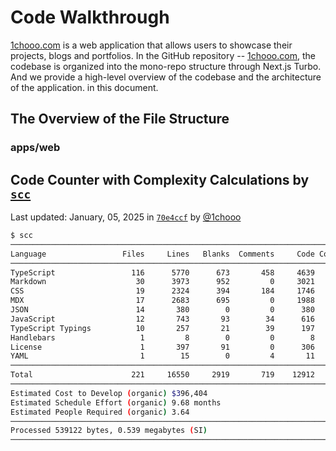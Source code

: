 
# Code Walkthrough

[1chooo.com](https://1chooo.com) is a web application that allows users to showcase their projects, blogs and portfolios. In the GitHub repository -- [1chooo.com](https://github.com/1chooo/1chooo.com), the codebase is organized into the mono-repo structure through Next.js Turbo. And we provide a high-level overview of the codebase and the architecture of the application. in this document.

## The Overview of the File Structure

<FileTree>
  <FileTree.Folder name=".github" />
  <FileTree.Folder name="apps" defaultOpen>
    <FileTree.Folder name="docs" />
    <FileTree.Folder name="web" />
  </FileTree.Folder>
  <FileTree.Folder name="package" />
  <FileTree.File name=".gitignore" />
  <FileTree.File name="CONTRIBUTING.md" />
  <FileTree.File name="LICENSE" />
  <FileTree.File name="README.md" />
  <FileTree.File name="package-lock.json" />
  <FileTree.File name="package.json" />
  <FileTree.File name="turbo.json" />
</FileTree>

### apps/web

<FileTree>
  <FileTree.Folder name="public" />
  <FileTree.Folder name="src" defaultOpen>
    <FileTree.Folder name="app" />
    <FileTree.Folder name="components" />
    <FileTree.Folder name="config" />
    <FileTree.Folder name="contents" />
    <FileTree.Folder name="hooks" />
    <FileTree.Folder name="lib" />
    <FileTree.Folder name="styles" />
    <FileTree.Folder name="tests" />
    <FileTree.Folder name="types" />
    <FileTree.File name="mdx-components.tsx" />
  </FileTree.Folder>
  <FileTree.Folder name=".eslintrc.js" />
  <FileTree.File name=".gitignore" />
  <FileTree.File name="jest.config.ts" />
  <FileTree.File name="jest.setup.ts" />
  <FileTree.File name="next-env.d.ts" />
  <FileTree.File name="next.config.mjs" />
  <FileTree.File name="package.json" />
  <FileTree.File name="postcss.config.js" />
  <FileTree.File name="tailwind.config.js" />
  <FileTree.File name="tsconfig.config.js" />
</FileTree>

## Code Counter with Complexity Calculations by [`scc`](https://github.com/boyter/scc) 

Last updated: January, 05, 2025 in [`70e4ccf`](https://github.com/1chooo/1chooo.com/commit/70e4ccf2ebcb384e8207d05b49b5b04925e824dc) by [@1chooo](https://github.com/1chooo)

```bash
$ scc
───────────────────────────────────────────────────────────────────────────────
Language                 Files     Lines   Blanks  Comments     Code Complexity
───────────────────────────────────────────────────────────────────────────────
TypeScript                 116      5770      673       458     4639        396
Markdown                    30      3973      952         0     3021          0
CSS                         19      2324      394       184     1746          0
MDX                         17      2683      695         0     1988          0
JSON                        14       380        0         0      380          0
JavaScript                  12       743       93        34      616         89
TypeScript Typings          10       257       21        39      197         15
Handlebars                   1         8        0         0        8          0
License                      1       397       91         0      306          0
YAML                         1        15        0         4       11          0
───────────────────────────────────────────────────────────────────────────────
Total                      221     16550     2919       719    12912        500
───────────────────────────────────────────────────────────────────────────────
Estimated Cost to Develop (organic) $396,404
Estimated Schedule Effort (organic) 9.68 months
Estimated People Required (organic) 3.64
───────────────────────────────────────────────────────────────────────────────
Processed 539122 bytes, 0.539 megabytes (SI)
───────────────────────────────────────────────────────────────────────────────
```
